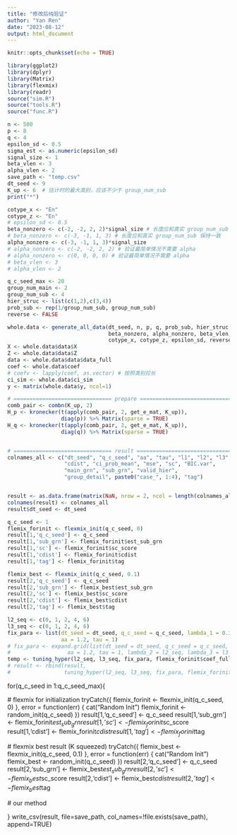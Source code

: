 ```yaml
---
title: "修改后纯验证"
author: "Yan Ren"
date: "2023-08-12"
output: html_document
---
```


```r
knitr::opts_chunk$set(echo = TRUE)
```

```r
library(ggplot2)
library(dplyr)
library(Matrix)
library(flexmix)
library(readr)
source("sim.R")
source("tools.R")
source("func.R")
```

```r
n <- 500
p <- 8
q <- 4
epsilon_sd <- 0.5
sigma_est <- as.numeric(epsilon_sd)
signal_size <- 1
beta_vlen <- 3
alpha_vlen <- 2
save_path <- "temp.csv"
dt_seed <- 9
K_up <- 6  # 估计时的最大类别，应该不少于 group_num_sub
print("*")

cotype_x <- "En"
cotype_z <- "En"
# epsilon_sd <- 0.5
beta_nonzero <- c(-2, -2, 2, 2)*signal_size # 长度应和真实 group_num_sub 保持一致
# beta_nonzero <- c(-3, -1, 1, 3) # 长度应和真实 group_num_sub 保持一致
alpha_nonzero <- c(-3, -1, 1, 3)*signal_size
# alpha_nonzero <- c(-2, -2, 2, 2) # 验证最简单情况不需要 alpha
# alpha_nonzero <- c(0, 0, 0, 0) # 验证最简单情况不需要 alpha
# beta_vlen <- 3
# alpha_vlen <- 2

q_c_seed_max <- 20
group_num_main <- 2                    
group_num_sub <- 4    
hier_struc <- list(c(1,2),c(3,4))
prob_sub <- rep(1/group_num_sub, group_num_sub)  
reverse <- FALSE
```

```r
whole.data <- generate_all_data(dt_seed, n, p, q, prob_sub, hier_struc, 
                                beta_nonzero, alpha_nonzero, beta_vlen, alpha_vlen, 
                                cotype_x, cotype_z, epsilon_sd, reverse)
X <- whole.data$data$X
Z <- whole.data$data$Z
data <- whole.data$data$data_full
coef <- whole.data$coef
# coefv <- lapply(coef, as.vector) # 按照类别拉长
ci_sim <- whole.data$ci_sim
y <- matrix(whole.data$y, ncol=1)

# =============================== prepare =================================
comb_pair <- combn(K_up, 2)
H_p <- kronecker(t(apply(comb_pair, 2, get_e_mat, K_up)),
                 diag(p)) %>% Matrix(sparse = TRUE)
H_q <- kronecker(t(apply(comb_pair, 2, get_e_mat, K_up)),
                 diag(q)) %>% Matrix(sparse = TRUE)


# =============================== result =================================
colnames_all <- c("dt_seed", "q_c_seed", "aa", "tau", "l1", "l2", "l3",
                  "cdist", "ci_prob_mean", "mse", "sc", "BIC.var",
                  "main_grn", "sub_grn", "valid_hier", 
                  "group_detail", paste0("case_", 1:4), "tag")


result <- as.data.frame(matrix(NaN, nrow = 2, ncol = length(colnames_all)))
colnames(result) <- colnames_all
result$dt_seed <- dt_seed
```

```r
q_c_seed <- 1
flemix_forinit <- flexmix_init(q_c_seed, 0)
result[1,'q_c_seed'] <- q_c_seed
result[1,'sub_grn'] <- flemix_forinit$est_sub_grn
result[1,'sc'] <- flemix_forinit$sc_score
result[1,'cdist'] <- flemix_forinit$cdist
result[1,'tag'] <- flemix_forinit$tag

flemix_best <- flexmix_init(q_c_seed, 0.1)
result[2,'q_c_seed'] <- q_c_seed
result[2,'sub_grn'] <- flemix_best$est_sub_grn
result[2,'sc'] <- flemix_best$sc_score
result[2,'cdist'] <- flemix_best$cdist
result[2,'tag'] <- flemix_best$tag
```

```r
l2_seq <- c(0, 1, 2, 4, 6)
l3_seq <- c(0, 1, 2, 4, 6)
fix_para <- list(dt_seed = dt_seed, q_c_seed = q_c_seed, lambda_1 = 0.3,
                 aa = 1.2, tau = 1)
# fix_para <- expand.grid(list(dt_seed = dt_seed, q_c_seed = q_c_seed, lambda_1 = 0.3,
#                  aa = 1.2, tau = 1, lambda_2 = l2_seq, lambda_3 = l3_seq))
temp <- tuning_hyper(l2_seq, l3_seq, fix_para, flemix_forinit$coef_full_ori)
# result <- rbind(result, 
#                 tuning_hyper(l2_seq, l3_seq, fix_para, flemix_forinit$coef_full_ori))
```


for(q_c_seed in 1:q_c_seed_max){
  
  # flexmix for initialization
  tryCatch({
    flemix_forinit <- flexmix_init(q_c_seed, 0)
  }, error = function(err) {
    cat("Random Init\n")
    flemix_forinit <- random_init(q_c_seed)
  })
  result[1,'q_c_seed'] <- q_c_seed
  result[1,'sub_grn'] <- flemix_forinit$est_sub_grn
  result[1,'sc'] <- flemix_forinit$sc_score
  result[1,'cdist'] <- flemix_forinit$cdist
  result[1,'tag'] <- flemix_forinit$tag
  
  # flexmix best result (K squeezed)
  tryCatch({
    flemix_best <- flexmix_init(q_c_seed, 0.1)
  }, error = function(err) {
    cat("Random Init\n")
    flemix_best <- random_init(q_c_seed)
  })
  result[2,'q_c_seed'] <- q_c_seed
  result[2,'sub_grn'] <- flemix_best$est_sub_grn
  result[2,'sc'] <- flemix_best$sc_score
  result[2,'cdist'] <- flemix_best$cdist
  result[2,'tag'] <- flemix_best$tag

  
  # our method
 
}
write_csv(result, file=save_path, col_names=!file.exists(save_path), append=TRUE)





